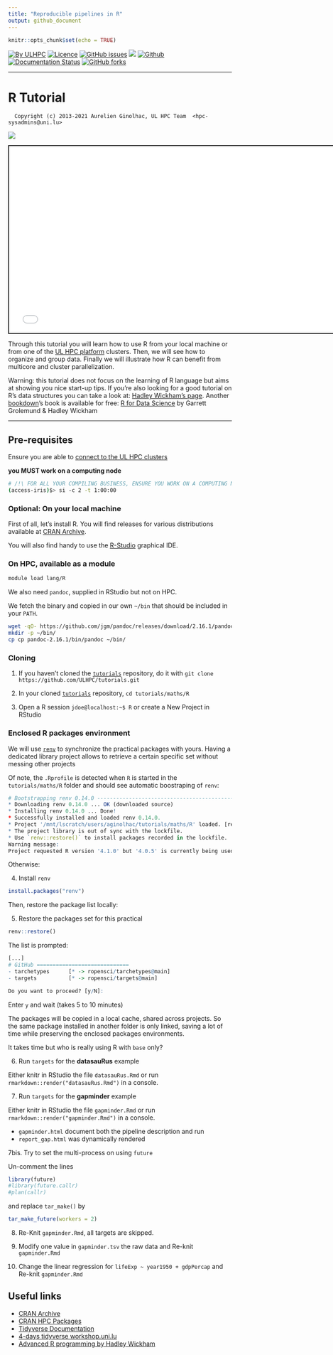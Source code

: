 ```yaml
---
title: "Reproducible pipelines in R"
output: github_document
---
```


```r
knitr::opts_chunk$set(echo = TRUE)
```

[![By ULHPC](https://img.shields.io/badge/by-ULHPC-blue.svg)](https://hpc.uni.lu) [![Licence](https://img.shields.io/badge/license-GPL--3.0-blue.svg)](http://www.gnu.org/licenses/gpl-3.0.html)
[![GitHub issues](https://img.shields.io/github/issues/ULHPC/tutorials.svg)](https://github.com/ULHPC/tutorials/issues/) [![](https://img.shields.io/badge/slides-PDF-red.svg)](https://github.com/ULHPC/tutorials/raw/devel/maths/R/PS11_targets.pdf) [![Github](https://img.shields.io/badge/sources-github-green.svg)](https://github.com/ULHPC/tutorials/tree/devel/maths/R/) [![Documentation Status](http://readthedocs.org/projects/ulhpc-tutorials/badge/?version=latest)](http://ulhpc-tutorials.readthedocs.io/en/latest/maths/R/) [![GitHub forks](https://img.shields.io/github/stars/ULHPC/tutorials.svg?style=social&label=Star)](https://github.com/ULHPC/tutorials)

---

# R Tutorial

      Copyright (c) 2013-2021 Aurelien Ginolhac, UL HPC Team  <hpc-sysadmins@uni.lu>

[![](https://github.com/ULHPC/tutorials/raw/devel/maths/R/img/cover_slides.png)](https://ulhpc-tutorials.readthedocs.io/en/latest/maths/R/PS11_targets.html)

<div class="shareagain" style="min-width:300px;margin:1em auto;">
  <iframe src="PS11_targets.html" width="750" height="421" style="border:2px solid currentColor;" loading="lazy" allowfullscreen></iframe>
  <script>fitvids('.shareagain', {players: 'iframe'});</script>
</div>

Through this tutorial you will learn how to use R from your local machine or from one of the [UL HPC platform](https://hpc.uni.lu) clusters.
Then, we will see how to organize and group data. Finally we will illustrate how R can benefit from multicore and cluster parallelization.

Warning: this tutorial does not focus on the learning of R language but aims at showing you nice start-up tips.
If you're also looking for a good tutorial on R's data structures you can take a look at: [Hadley Wickham's page](http://adv-r.had.co.nz/Data-structures.html).
Another [bookdown](https://bookdown.org/)'s book  is available for free: [R for Data Science](http://r4ds.had.co.nz/index.html) by Garrett Grolemund & Hadley Wickham



--------------------

## Pre-requisites 

Ensure you are able to [connect to the UL HPC clusters](https://hpc-docs.uni.lu/connect/ssh/)

**you MUST work on a computing node**

```bash
# /!\ FOR ALL YOUR COMPILING BUSINESS, ENSURE YOU WORK ON A COMPUTING NODE
(access-iris)$> si -c 2 -t 1:00:00
```

### Optional: On your local machine

First of all, let's install R. You will find releases for various distributions available at [CRAN Archive](http://cran.r-project.org/).

You will also find handy to use the [R-Studio](https://www.rstudio.com/) graphical IDE.

### On HPC, available as a module

```bash
module load lang/R
```

We also need `pandoc`, supplied in RStudio but not on HPC.

We fetch the binary and copied in our own `~/bin` that should be included in your `PATH`.

```bash
wget -qO- https://github.com/jgm/pandoc/releases/download/2.16.1/pandoc-2.16.1-linux-amd64.tar.gz | tar xfz - 
mkdir -p ~/bin/
cp cp pandoc-2.16.1/bin/pandoc ~/bin/
```

### Cloning

1. If you haven't cloned the [`tutorials`](https://github.com/ULHPC/tutorials) repository, do it with `git clone https://github.com/ULHPC/tutorials.git`

2. In your cloned [`tutorials`](https://github.com/ULHPC/tutorials) repository, `cd tutorials/maths/R`

3. Open a R session `jdoe@localhost:~$ R` or create a New Project in RStudio

### Enclosed R packages environment

We will use [`renv`](https://rstudio.github.io/renv/articles/renv.html) to synchronize the 
practical packages with yours. Having a dedicated library project allows to retrieve a certain specific set
without messing other projects


Of note, the `.Rprofile` is detected when `R` is started in the `tutorials/maths/R` folder and should see automatic boostraping of `renv`:

```r
# Bootstrapping renv 0.14.0 --------------------------------------------------
* Downloading renv 0.14.0 ... OK (downloaded source)
* Installing renv 0.14.0 ... Done!
* Successfully installed and loaded renv 0.14.0.
* Project '/mnt/lscratch/users/aginolhac/tutorials/maths/R' loaded. [renv 0.14.0]
* The project library is out of sync with the lockfile.
* Use `renv::restore()` to install packages recorded in the lockfile.
Warning message:
Project requested R version '4.1.0' but '4.0.5' is currently being used
```

Otherwise:

4. Install `renv`

```r
install.packages("renv")
```

Then, restore the package list locally:

5. Restore the packages set for this practical

```r
renv::restore()
```

The list is prompted:

```r
[...]
# GitHub =============================
- tarchetypes      [* -> ropensci/tarchetypes@main]
- targets          [* -> ropensci/targets@main]

Do you want to proceed? [y/N]: 
```

Enter `y` and wait (takes 5 to 10 minutes)

The packages will be copied in a local cache, shared across projects.
So the same package installed in another folder is only linked, saving a lot of time while preserving the enclosed packages environments.

It takes time but who is really using R with `base` only?

6. Run `targets` for the **datasauRus** example

Either knitr in RStudio the file `datasauRus.Rmd` or run `rmarkdown::render("datasauRus.Rmd")` in a console.


7. Run `targets` for the **gapminder** example

Either knitr in RStudio the file `gapminder.Rmd` or run `rmarkdown::render("gapminder.Rmd")` in a console.

- `gapminder.html` document both the pipeline description and run
- `report_gap.html` was dynamically rendered

7bis. Try to set the multi-process on using `future`

Un-comment the lines
```r
library(future)
#library(future.callr)
#plan(callr)
```

and replace `tar_make()` by 

```r
tar_make_future(workers = 2)
```

8. Re-Knit `gapminder.Rmd`, all targets are skipped.

9. Modify one value in `gapminder.tsv` the raw data and Re-knit `gapminder.Rmd`

10. Change the linear regression for `lifeExp ~ year1950 + gdpPercap` and Re-knit `gapminder.Rmd`

## Useful links

* [CRAN Archive](https://cran.r-project.org/)
* [CRAN HPC Packages](https://cran.r-project.org/web/views/HighPerformanceComputing.html)
* [Tidyverse Documentation](https://tidyverse.org/)
* [4-days tidyverse workshop.uni.lu](https://rworkshop.uni.lu/)
* [Advanced R programming by Hadley Wickham](http://adv-r.had.co.nz/)


